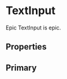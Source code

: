 
<Meta
  title="Components/Forms/TextInput"
  component={TextInput}
/>

# TextInput

Epic TextInput is epic.

## Properties

<ArgsTable of={TextInput} />

## Primary

<Canvas>
  <TextInput placeholder="Username"type="text" />
  <TextInput placeholder="Password" type="password"/>
  <TextInput placeholder="Field with criteria" criteria={[
    { criteria: 'Longer than 6 characters', fulfilled: false, condition: { type: 'length', rule: 6 } }, 
    { criteria: 'Contains at least 1 lowercase letter', fulfilled: true, condition: { type: 'regex', rule: new RegExp('^(?=.*?[a-z]).{1,}$') } },
    { criteria: 'Contains at least 1 uppercase letter', fulfilled: true, condition: { type: 'regex', rule: new RegExp('^(?=.*?[A-Z]).{1,}$') } },
    { criteria: 'Contains at least 1 number', fulfilled: true, condition: { type: 'regex', rule: new RegExp('^(?=.*?[0-9]).{1,}$') } },
    { criteria: 'Contains at least 1 of %, &, /, ! or ?', fulfilled: true, condition: { type: 'regex', rule: new RegExp('^(?=.*?[!%&/?]).{1,}$') } }
  ]} />
</Canvas>
